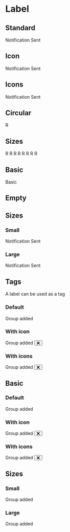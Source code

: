 
<Meta title="Components|Label" />

<SemanticLink docPath="/elements/label/" />

# Label

## Standard

<Preview>
    <Story name="standard">
        <Label>Notification Sent</Label>
    </Story>
</Preview>

## Icon

<Preview>
    <Story name="icon">
        <Label>
        Notification Sent <Icon name="search" />
        </Label>
    </Story>
</Preview>

## Icons

<Preview>
    <Story name="icons">
        <Label>
            <CommunicationIcon className="h6 w6 fill-marine-500 mr1" />
    Notification Sent <Icon name="search" />
        </Label>
    </Story>
</Preview>

## Circular

<Preview>
    <Story name="circular">
        <Label circular>R</Label>
    </Story>
</Preview>

## Sizes

<Preview>
    <Story name="circular sizes">
        <div>
            <Label circular size="tiny">
            R
            </Label>
            <Label circular size="tiny">
            R
            </Label>
            <Label circular size="small">
            R
            </Label>
            <Label circular size="medium">
            R
            </Label>
            <Label circular size="large">
            R
            </Label>
            <Label circular size="big">
            R
            </Label>
            <Label circular size="huge">
            R
            </Label>
            <Label circular size="massive">
            R
            </Label>
        </div>
    </Story>
</Preview>

## Basic

<Preview>
    <Story name="basic">
        <Label basic>Basic</Label>
    </Story>
</Preview>

## Empty

<Preview>
    <Story name="empty">
        <Label circular size="tiny" empty color="red" />
    </Story>
</Preview>

## Sizes

### Small

<Preview>
    <Story name="small">
        <Label size="small">Notification Sent</Label>
    </Story>
</Preview>

### Large

<Preview>
    <Story name="large">
        <Label size="large">Notification Sent</Label>
    </Story>
</Preview>


## Tags

A label can be used as a tag

### Default

<Preview>
    <Story name="tag standard">
        <Label>
            <Label circular empty size="mini" color="red" />
            Group added
        </Label>
    </Story>
</Preview>

### With icon

<Preview>
    <Story name="tag icon">
        <Label>
            <Label circular empty size="mini" color="red" />
            Group added
            <Button icon circular size="tiny" className="transparent">
                <svg width="10" height="10" xmlns="http://www.w3.org/2000/svg">
                    <g transform="rotate(45 7.207 4.793)">
                        <rect x=".121" y="5.707" width="12" height="2" rx="1" />
                        <rect x="5" y=".828" width="2" height="12" rx="1" />
                    </g>
                </svg>
            </Button>
        </Label>
    </Story>
</Preview>

### With icons

<Preview>
    <Story name="tag icons">
        <Label>
            <CommunicationIcon className="h6 w6 fill-marine-500 mr1" />
        Group added
            <Button icon circular size="tiny" className="transparent">
                <svg width="10" height="10" xmlns="http://www.w3.org/2000/svg">
                    <g transform="rotate(45 7.207 4.793)">
                        <rect x=".121" y="5.707" width="12" height="2" rx="1" />
                        <rect x="5" y=".828" width="2" height="12" rx="1" />
                    </g>
                </svg>
            </Button>
        </Label>
    </Story>
</Preview>

## Basic

### Default

<Preview>
    <Story name="tag basic">
        <Label basic>
            <Label circular empty size="mini" color="red" />
        Group added
        </Label>
    </Story>
</Preview>

### With icon

<Preview>
    <Story name="tag basic icon">
        <Label basic>
            <Label circular empty size="mini" color="red" />
        Group added
            <Button icon circular size="tiny" className="transparent">
                <svg width="10" height="10" xmlns="http://www.w3.org/2000/svg">
                    <g transform="rotate(45 7.207 4.793)">
                        <rect x=".121" y="5.707" width="12" height="2" rx="1" />
                        <rect x="5" y=".828" width="2" height="12" rx="1" />
                    </g>
                </svg>
            </Button>
        </Label>
    </Story>
</Preview>

### With icons

<Preview>
    <Story name="tag basic icons">
        <Label basic>
            <CommunicationIcon className="h6 w6 fill-marine-500 mr1" />
        Group added
            <Button icon circular size="tiny" className="transparent">
                <svg width="10" height="10" xmlns="http://www.w3.org/2000/svg">
                    <g transform="rotate(45 7.207 4.793)">
                        <rect x=".121" y="5.707" width="12" height="2" rx="1" />
                        <rect x="5" y=".828" width="2" height="12" rx="1" />
                    </g>
                </svg>
            </Button>
        </Label>
    </Story>
</Preview>

## Sizes

### Small

<Preview>
    <Story name="tag size small">
        <Label size="small">
            <Label circular empty size="mini" color="red" />
        Group added
        </Label>
    </Story>
</Preview>

### Large

<Preview>
    <Story name="tag size large">
        <Label size="large">
            <Label circular empty size="mini" color="red" />
        Group added
        </Label>
    </Story>
</Preview>
